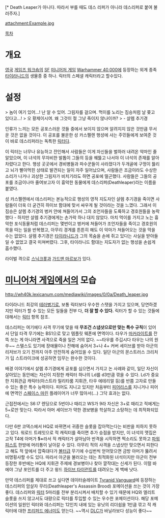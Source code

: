 {{{+1 '''Deathleaper'''}}}[* Death Leaper가 아니다. 따라서 부를 때도 데스 리퍼가 아니라 데스리퍼로 붙여 불러주자.]

attachment:Example.jpg

[[목차]]
= 개요 =
[[영국]] [[게임즈 워크숍]]의 [[SF]] [[미니어처 게임]] [[Warhammer 40,000]]에 등장하는 외계 종족 [[타이라니드]]의 생물종 중 하나. 릭터의 스페셜 캐릭터라고 할수있다.

= 설정 =
> 놈이 여기 있어...! 난 알 수 있어. 그림자를 걸으며. 먹이를 노리는 짐승처럼 날 쫒고 있다고...! 
> 오 황제이시여. 왜 그것이 절 그냥 죽이지 않나이까?
> - 살렘 추기경

인류가 느끼는 모든 공포스러운 것들 중에서 보이지 않으며 알려지지 않은 것만큼 무서운 것은 없을 것이다. 
이 공포를 불운한 성 카스펠렌 행성에 사는 주민들에게 보여준 것이 바로 데스리퍼라는 독특한 [[릭터]]다. 

이 릭터는 너무나 유능하고 잔인해서 사람들은 이게 자신들을 벌하러 내려온 악마인 줄 알았으며, 이 녀석의 무자비한 발톱이 그들의 등을 꿰뜷고 나서야 이 녀석의 존재를 알아차렸다고 한다. 행성 곳곳에서 경비병들과 파수꾼들이 사라졌다가 두개골에 구멍이 뜷리고 뇌가 빨아먹힌 상태로 발견되는 일이 자주 일어났으며, 사람들은 조금이라도 수상한 소리가 나거나 괴상한 그림자가 비치기라도 하면 공포에 떨곤했다. 사람들은 그들의 공포를 조금이나마 줄여보고자 이 흉악한 동물에게 데스리퍼(Deathleaper)라는 이름을 붙였다. 

성 카스펠렌에서 데스리퍼는 본능적으로 행성의 영적 지도자인 살렘 추기경을 죽이면 사람들이 더욱 더 굳건히 하이브 함대에 맞서 싸우게 될 것이라는 것을 느꼈다. 
그래서 이 짐승은 살렘 추기경의 벙커 안에 쳐들어가서 그의 조언자들을 도륙하고 경호원들을 농락했다 - 하지만 살렘 추기경에게는 손가락 하나 대지 않았다. 
마치 먹이를 가지고 노는 흉악한 포식동물처럼 데스리퍼는 몇번이고 벙커에 쳐들어가 조언자들을 죽이고 경호원의 목을 따는 일을 반복했고, 아무리 경계를 튼튼히 해도 이 악마가 쳐들어오는 것을 막을 수는 없었다. 
살렘 추기경은 [[타이라니드]]가 그의 목숨을 손에 쥐고 있다는 사실을 받아들일 수 없었고 결국 미쳐버렸다. 그후, 타이라니드 함대는 지도자가 없는 행성을 손쉽게 흡수했다. 

라이벌 격으로 [[스닉크롯]]과 [[가드맨 마르보]]가 있다.

= [[미니어처 게임]]에서의 모습 =
http://wh40k.lexicanum.com/mediawiki/images/0/0a/Death_leaper.jpg

타이라니드 최강의 [[테러]]병기로, 보통 릭터보다 우수한 스탯을 가지고 있으며, 당연하겠지만 릭터가 할 수 있는 모든 일들을 전부 다, '''더 잘 할 수 있다.''' 릭터가 할 수 있는 것들에 대해서는 [[릭터]] 항목 참조. 

데스리퍼는 여기에다 사격 무기에 맞을 때 '''무조건 스냅샷으로만 맞는 특수 규칙'''이 있어서 단일 타격 무기에는 BS1으로 맞고 템플릿 웨폰에 면역이다. 타우가 [[마커라이트]]를 잔뜩 쏘는 게 아니라면 사격으로 죽을 일은 거의 없다. ~~타우를 주깁시다 타우는 나의 원쑤~~ 스텔스도 있기에 장애물이나 잔해에 숨어서 3+나 4+ 커버 세이브를 받아 아군의 리저브가 오기 전까지 아주 안전하게 숨어있을 수 있다. 일단 아군의 몬스트러스 크리처가 딥 스트라이크에 성공하면 임무는 완수한 것이다.

배경 이야기에서 살렘 추기경에게 공포를 심으면서 가지고 논 사례와 같이, 일단 자신이 살아있는 동안에는 자신이 지정한 캐릭터 하나의 Ld를 d3만큼 깎을 수 있다. Ld가 중요한 지휘관급 캐릭터(아스트라 밀리타룸 지휘관, 타우 에테리얼 등)를 반쯤 고자로 만들 수 있는 좋은 특수 능력이다. 피어도 지니고 있지만 처음부터 [[피어리스]]를 지니거나 피어에 면역인 [[스페이스 마린]] 플레이어가 너무 많아서(...) 그닥 효과는 없다.

근접전에서는 S6 I7 렌딩으로 5번이나 때리고 WS가 9라 자신은 3+로 때리고 적에게는 5+로만 맞는다. 따라서 아머 세이브가 약한 경보병을 학살하고 소탕하는 데 최적화되있다.

다만 6판 코덱스에서 HQ로 바뀌면서 귀중한 슬롯을 잡아먹는다는 비판을 피하지 못하고 있다. 워로드 트레잇으로 적 캐릭터를 죽이면 추가 승점을 받지만, 이 녀석의 맷집은 고작 T4에 아머가 '''5+'''라서 적 캐릭터가 살아남아 반격을 시작하면 찍소리도 못하고 [[파워 피스트]] 한방에 머리통이 날아갈 수 있다. 아무리 적의 사격을 스냅샷만 맞으면서 피한다고 해도 적 앞에서 깝죽대다가 [[볼터]]급 무기에 수십번씩 얻어맞으면 금방 아머가 뚫려서 비명횡사할 수도 있다. 따라서 아군을 불러오는 데는 최적화된 녀석이지만 아군이 전부 등장한 후반에는 HQ에 지휘관 주제에 경보병이나 찾아 깔작대는 신세가 된다. 이럴 바에야 그냥 포인트를 더 주고 윙드 [[하이브 타이런트]]를 데려오는 게 백배 낫다.

만약 데스리퍼를 제대로 쓰고 싶다면 데이터슬레이트 [http://www.blacklibrary.com/games-workshop-digital-editions/Tyranid-Vanguard.html Tyranid Vanguard]에 등장하는 데스리퍼의 암살자 무리(Deathleaper's Assassin Brood) 포메이션을 쓰는 것이 가장 좋다. 데스리퍼와 [[릭터]] 5마리를 전부 분리시켜서 배치할 수 있기 때문에 HQ와 엘리트 슬롯을 쓰지 않고서도 대량으로 릭터를 투입할 수 있는 우수한 포메이션이다. 해당 포메이션의 일원인 릭터와 데스리퍼는 12인치 내에 있는 유닛의 리더쉽을 1만큼 깎고 적 캐릭터에 대한 [[프리퍼드 에너미]]도 얻는다. ~~역시 [[DLC]]가 바닐라보다 성능이 좋다~~
